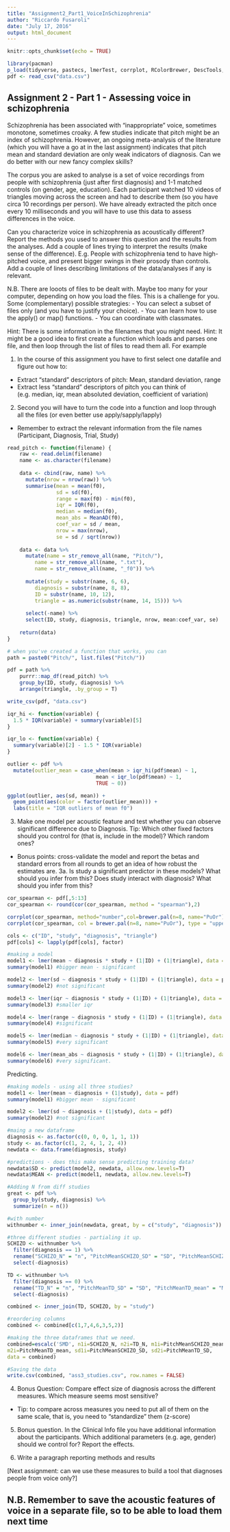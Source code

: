 ```yaml
---
title: "Assignment2_Part1_VoiceInSchizophrenia"
author: "Riccardo Fusaroli"
date: "July 17, 2016"
output: html_document
---
```


```r
knitr::opts_chunk$set(echo = TRUE)

library(pacman)
p_load(tidyverse, pastecs, lmerTest, corrplot, RColorBrewer, DescTools, metafor)
pdf <- read_csv("data.csv")
```

## Assignment 2 - Part 1 - Assessing voice in schizophrenia

Schizophrenia has been associated with "inappropriate" voice, sometimes monotone, sometimes croaky. A few studies indicate that pitch might be an index of schizophrenia. However, an ongoing meta-analysis of the literature (which you will have a go at in the last assignment) indicates that pitch mean and standard deviation are only weak indicators of diagnosis. Can we do better with our new fancy complex skills?

The corpus you are asked to analyse is a set of voice recordings from people with schizophrenia (just after first diagnosis) and 1-1 matched controls (on gender, age, education). Each participant watched 10 videos of triangles moving across the screen and had to describe them (so you have circa 10 recordings per person). We have already extracted the pitch once every 10 milliseconds and you will have to use this data to assess differences in the voice.

Can you characterize voice in schizophrenia as acoustically different? Report the methods you used to answer this question and the results from the analyses. Add a couple of lines trying to interpret the results (make sense of the difference). E.g. People with schizophrenia tend to have high-pitched voice, and present bigger swings in their prosody than controls. Add a couple of lines describing limitations of the data/analyses if any is relevant.


N.B. There are looots of files to be dealt with. Maybe too many for your computer, depending on how you load the files. This is a challenge for you. Some (complementary) possible strategies:
- You can select a subset of files only (and you have to justify your choice).
- You can learn how to use the apply() or map() functions.
- You can coordinate with classmates.

Hint: There is some information in the filenames that you might need.
Hint: It might be a good idea to first create a function which loads and parses one file, and then loop through the list of files to read them all. For example



1. In the course of this assignment you have to first select one datafile and figure out how to:

- Extract "standard" descriptors of pitch: Mean, standard deviation, range
- Extract less "standard" descriptors of pitch you can think of (e.g. median, iqr, mean absoluted deviation, coefficient of variation)

2. Second you will have to turn the code into a function and loop through all the files (or even better use apply/sapply/lapply)
- Remember to extract the relevant information from the file names (Participant, Diagnosis, Trial, Study)
```r
read_pitch <- function(filename) {
    raw <- read.delim(filename)
    name <- as.character(filename)
    
    data <- cbind(raw, name) %>%
      mutate(nrow = nrow(raw)) %>%
      summarise(mean = mean(f0),
                sd = sd(f0),
                range = max(f0) - min(f0),
                iqr = IQR(f0),
                median = median(f0),
                mean_abs = MeanAD(f0),
                coef_var = sd / mean,
                nrow = max(nrow),
                se = sd / sqrt(nrow))
    
    data <- data %>%
      mutate(name = str_remove_all(name, "Pitch/"),
         name = str_remove_all(name, ".txt"),
         name = str_remove_all(name, "_f0")) %>%
      
      mutate(study = substr(name, 6, 6),
         diagnosis = substr(name, 8, 8),
         ID = substr(name, 10, 12),
         triangle = as.numeric(substr(name, 14, 15))) %>%
      
      select(-name) %>%
      select(ID, study, diagnosis, triangle, nrow, mean:coef_var, se)
    
    return(data)
}

# when you've created a function that works, you can
path = paste0("Pitch/", list.files("Pitch/"))

pdf = path %>%
    purrr::map_df(read_pitch) %>%
    group_by(ID, study, diagnosis) %>%
    arrange(triangle, .by_group = T)

write_csv(pdf, "data.csv")
```

```r
iqr_hi <- function(variable) {
  1.5 * IQR(variable) + summary(variable)[5]
}

iqr_lo <- function(variable) {
  summary(variable)[2] - 1.5 * IQR(variable)
}

outlier <- pdf %>%
  mutate(outlier_mean = case_when(mean > iqr_hi(pdf$mean) ~ 1,
                             mean < iqr_lo(pdf$mean) ~ 1,
                             TRUE ~ 0))

ggplot(outlier, aes(sd, mean)) +
  geom_point(aes(color = factor(outlier_mean))) +
  labs(title = "IQR outliers of mean f0")
```


3. Make one model per acoustic feature and test whether you can observe significant difference due to Diagnosis. Tip: Which other fixed factors should you control for (that is, include in the model)? Which random ones?
- Bonus points: cross-validate the model and report the betas and standard errors from all rounds to get an idea of how robust the estimates are. 
3a. Is study a significant predictor in these models? What should you infer from this? Does study interact with diagnosis? What should you infer from this?

```r
cor_spearman <- pdf[,5:13]
cor_spearman <- round(cor(cor_spearman, method = "spearman"),2)

corrplot(cor_spearman, method="number",col=brewer.pal(n=8, name="PuOr"),type="upper",tl.col="darkblue")
corrplot(cor_spearman, col = brewer.pal(n=8, name="PuOr"), type = "upper", tl.col="darkblue")
```


```r
cols <- c("ID", "study", "diagnosis", "triangle")
pdf[cols] <- lapply(pdf[cols], factor) 

#making a model
model1 <- lmer(mean ~ diagnosis * study + (1|ID) + (1|triangle), data = pdf)
summary(model1) #bigger mean - significant

model2 <- lmer(sd ~ diagnosis * study + (1|ID) + (1|triangle), data = pdf)
summary(model2) #not significant

model3 <- lmer(iqr ~ diagnosis * study + (1|ID) + (1|triangle), data = pdf) 
summary(model3) #smaller iqr

model4 <- lmer(range ~ diagnosis * study + (1|ID) + (1|triangle), data = pdf) 
summary(model4) #significant

model5 <- lmer(median ~ diagnosis * study + (1|ID) + (1|triangle), data = pdf) 
summary(model5) #very significant 

model6 <- lmer(mean_abs ~ diagnosis * study + (1|ID) + (1|triangle), data = pdf)
summary(model6) #very significant. 

```

Predicting. 

```r

#making models - using all three studies? 
model1 <- lmer(mean ~ diagnosis + (1|study), data = pdf)
summary(model1) #bigger mean - significant

model2 <- lmer(sd ~ diagnosis + (1|study), data = pdf)
summary(model2) #not significant

#maing a new dataframe 
diagnosis <- as.factor(c(0, 0, 0, 1, 1, 1))
study <- as.factor(c(1, 2, 4, 1, 2, 4))
newdata <- data.frame(diagnosis, study)

#predictions - does this make sense predicting training data? 
newdata$SD <- predict(model2, newdata, allow.new.levels=T)
newdata$MEAN <- predict(model1, newdata, allow.new.levels=T)

#Adding N from diff studies 
great <- pdf %>%
  group_by(study, diagnosis) %>%
  summarize(n = n())

#with number
withnumber <- inner_join(newdata, great, by = c("study", "diagnosis"))

#three different studies - partialing it up. 
SCHIZO <- withnumber %>%
  filter(diagnosis == 1) %>%
  rename("SCHIZO_N" = "n", "PitchMeanSCHIZO_SD" = "SD", "PitchMeanSCHIZO_mean" = "MEAN") %>%
  select(-diagnosis)

TD <- withnumber %>% 
  filter(diagnosis == 0) %>%
  rename("TD_N" = "n", "PitchMeanTD_SD" = "SD", "PitchMeanTD_mean" = "MEAN") %>%
  select(-diagnosis)

combined <- inner_join(TD, SCHIZO, by = "study")

#reordering columns 
combined <- combined[c(1,7,4,6,3,5,2)]

#making the three dataframes that we need. 
combined=escalc('SMD', n1i=SCHIZO_N, n2i=TD_N, m1i=PitchMeanSCHIZO_mean,
m2i=PitchMeanTD_mean, sd1i=PitchMeanSCHIZO_SD, sd2i=PitchMeanTD_SD,
data = combined)

#Saving the data
write.csv(combined, "ass3_studies.csv", row.names = FALSE)

```


4. Bonus Question: Compare effect size of diagnosis across the different measures. Which measure seems most sensitive?
- Tip: to compare across measures you need to put all of them on the same scale, that is, you need to "standardize" them (z-score)

5. Bonus question. In the Clinical Info file you have additional information about the participants. Which additional parameters (e.g. age, gender) should we control for? Report the effects.

6. Write a paragraph reporting methods and results

[Next assignment: can we use these measures to build a tool that diagnoses people from voice only?]

## N.B. Remember to save the acoustic features of voice in a separate file, so to be able to load them next time